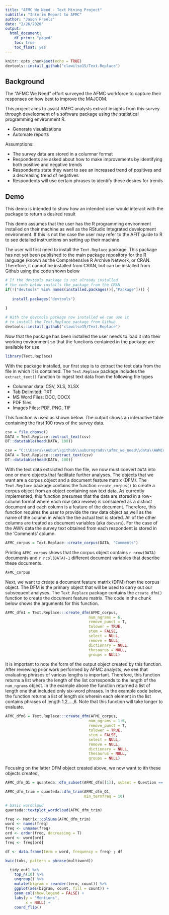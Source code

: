 ```yaml
---
title: "AFMC We Need - Text Mining Project"
subtitle: "Interim Report to AFMC"
author: "Jason Freels"
date: "2/26/2020"
output: 
  html_document:
    df_print: "paged"
    toc: true
    toc_float: yes
---
```


```r
knitr::opts_chunk$set(echo = TRUE)
devtools::install_github("clawilso15/Text.Replace")
```

## Background

The "AFMC We Need" effort surveyed the AFMC workforce to capture their responses on how best to improve the MAJCOM. 

This project aims to assist AMFC analysts extract insights from this survey through development of a software package using the statistical programming environment R.

- Generate visualizations
- Automate reports

Assumptions:

- The survey data are stored in a columnar format
- Respondents are asked about how to make improvements by identifying both positive and negative trends 
- Respondents state they want to see an increased trend of positives and a decreasing trend of negatives
- Respondents will use certain phrases to identify these desires for trends

## Demo

This demo is intended to show how an intended user would interact with the package to return a desired result

This demo assumes that the user has the R programming environment installed on their machine as well as the RStudio Integrated development environment.  If this is not the case the user may refer to the AFIT guide to R to see detailed instructions on setting up their machine 

The user will first need to install the `Text.Replace` package.  This package has not yet been published to the main package repository for the R language (known as the Comprehensive R Archive Network, or CRAN. Therefore, it cannot be installed from CRAN, but can be installed from Github using the code shown below

```r
# If the devtools package is not already installed
# the code below installs the package from the CRAN
if(!("devtools" %in% names(installed.packages()[,"Package"]))) {
  
   install.packages("devtools")
  
}

# With the devtools package now installed we can use it 
# to install the Text.Replace package from Github  
devtools::install_github("clawilso15/Text.Replace")
```

Now that the package has been installed the user needs to load it into their working environment so that the functions contained in the package are available for use. 

```r
library(Text.Replace)
```

With the package installed, our first step is to extract the text data from the file in which it is contained. The `Text.Replace` package includes the `extract_text()` function to ingest text data from the following file types

- Columnar data: CSV, XLS, XLSX
- Tab Delimited: TXT
- MS Word Files: DOC, DOCX
- PDF files
- Images Files: PDF, PNG, TIF

This function is used as shown below.  The output shows an interactive table containing the first 100 rows of the survey data.

```r
csv = file.choose()
DATA = Text.Replace::extract_text(csv)
DT::datatable(head(DATA, 100))
```

```r
csv = "C:\\Users\\Aubur\\github\\auburngrads\\afmc_we_need\\data\\AWNComment_Freels.csv"
DATA = Text.Replace:::extract_text(csv)
DT::datatable(head(DATA, 100))
```

With the text data extracted from the file, we now must convert `DATA` into one or more objects that facilitate further analyses.  The objects that we want are a corpus object and a document feature matrix (DFM).  The `Text.Replace` package contains the function `create_corpus()` to create a corpus object from an object containing raw text data.  As currently implemented, this function presumes that the data are stored in a row-column format where each row (aka review) is considered as a distinct document and each column is a feature of the document.  Therefore, this function requires the user to provide the raw data object as well as the name of the column in which the the actual text is stored. All of the other columns are treated as document variables (aka `docvars`). For the case of the AWN data the survey text obtained from each respondent is stored in the 'Comments' column.

```r
AFMC_corpus = Text.Replace::create_corpus(DATA, "Comments")
```

Printing `AFMC_corpus` shows that the corpus object contains `r nrow(DATA)` documents and `r ncol(DATA)-1` different document variables that describe these documents. 

```r
AFMC_corpus
```

Next, we want to create a document feature matrix (DFM) from the corpus object. The DFM is the primary object that will be used to carry out our subsequent analyses.  The `Text.Replace` package contains the `create_dfm()` function to create the document feature matrix.  The code in the chunk below shows the arguments for this function. 

```r
AFMC_dfm1 = Text.Replace:::create_dfm(AFMC_corpus, 
                                     num_ngrams = 6,
                                     remove_punct = T,
                                     tolower = TRUE, 
                                     stem = FALSE, 
                                     select = NULL, 
                                     remove = NULL, 
                                     dictionary = NULL, 
                                     thesaurus = NULL, 
                                     groups = NULL)
```

It is important to note the form of the output object created by this function.  After reviewing prior work performed by AFMC analysts, we see that evaluating phrases of various lengths is important. Therefore, this function returns a list where the length of the list corresponds to the length of the `num_ngrams` object.  In the example above the function returned a list of length one that included only six-word phrases.  In the example code below, the function returns a list of length six wherein each element in the list contains phrases of length 1,2,...,6. Note that this function will take longer to evaluate.

```r
AFMC_dfm6 = Text.Replace:::create_dfm(AFMC_corpus, 
                                     num_ngrams = 1:6,
                                     remove_punct = T,
                                     tolower = TRUE, 
                                     stem = FALSE, 
                                     select = NULL, 
                                     remove = NULL, 
                                     dictionary = NULL, 
                                     thesaurus = NULL, 
                                     groups = NULL)
```

Focusing on the latter DFM object created above, we now want to ith these objects created, 

```r
AFMC_dfm_Q1 = quanteda::dfm_subset(AFMC_dfm[[1]], subset = Question == 1)

AFMC_dfm_trim = quanteda::dfm_trim(AFMC_dfm_Q1, 
                                   min_termfreq = 10)
```

```r
# basic wordcloud
quanteda::textplot_wordcloud(AFMC_dfm_trim)

freq <- Matrix::colSums(AFMC_dfm_trim)
word <- names(freq)
freq <- unname(freq)
ord <- order(freq, decreasing = T)
word <- word[ord]
freq <- freq[ord]

df <- data.frame(term = word, frequency = freq) ; df
```

```r
kwic(toks, pattern = phrase(multiword))
```

```r
  tidy_out1 %>%
    top_n(10) %>%
    ungroup() %>%
    mutate(bigram = reorder(term, count)) %>%
    ggplot(aes(bigram, count, fill = count)) +
    geom_col(show.legend = FALSE) +
    labs(y = "Mentions",
         x = NULL) +
    coord_flip()
```